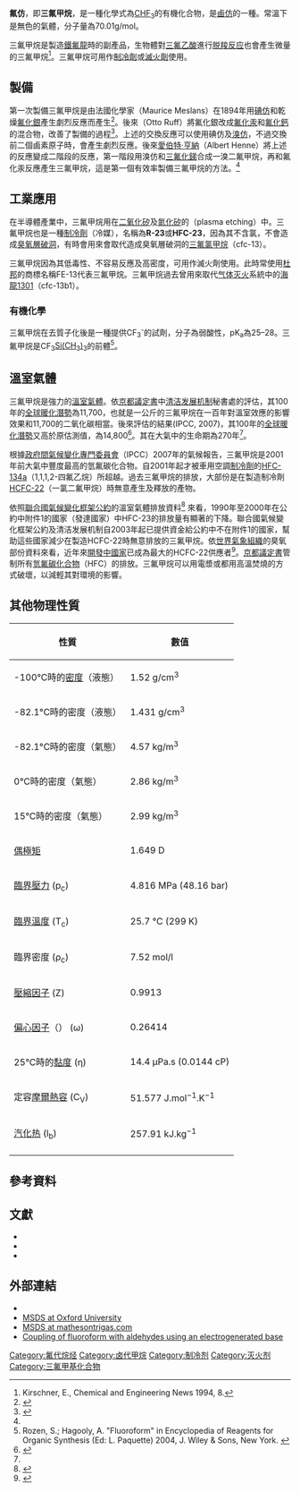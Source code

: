 {{Chembox
| ImageFileL1 = Fluoroform.svg
| ImageSizeL1 = 80px
| ImageFileR1 = Fluoroform-3D-vdW.png
| ImageSizeR1 = 120px
| IUPACName = Trifluoromethane
| OtherNames = 氟仿、Fluoryl、氟利昂23、Arcton 1、HFC-23、R-23、FE-13、UN 1984
|Section1={{Chembox Identifiers
| ChemSpiderID_Ref = {{chemspidercite|correct|chemspider}}
| ChemSpiderID = 21106179
| InChIKey = XPDWGBQVDMORPB-UHFFFAOYAM
| StdInChI_Ref = {{stdinchicite|correct|chemspider}}
| StdInChI = 1S/CHF3/c2-1(3)4/h1H
| StdInChIKey_Ref = {{stdinchicite|correct|chemspider}}
| StdInChIKey = XPDWGBQVDMORPB-UHFFFAOYSA-N
| CASNo = 75-46-7
| CASNo_Ref = {{cascite|correct|CAS}}
| EINECS = 200-872-4
| PubChem = 6373
| UNII_Ref = {{fdacite|correct|FDA}}
| UNII = ZJ51L9A260
| SMILES = FC(F)F
| InChI = 1/CHF3/c2-1(3)4/h1H
| RTECS = PB6900000
| ChEBI_Ref = {{ebicite|changed|EBI}}
| ChEBI = 24073
 }}
|Section2 = {{Chembox Properties
|   Formula = CHF<sub>3</sub>
|   MolarMass = 70.01
|   Appearance = 無色氣體
|   MeltingPt = -155.2 °C (117.95 K)
|   BoilingPt = -82.1 °C (191.05 K)
|   Solubility = 1 g/l, 20 °C
|   SolubleOther = 可溶
|   Solvent = 有機溶劑
|   VaporPressure = 4.38 MPa at 20 °C
|   HenryConstant = 0.013 mol.kg<sup>-1</sup>.bar<sup>-1</sup>
|   pKa = 25 - 28
  }}
| Section3 = {{Chembox Structure
|   MolShape = [[四面体形分子构型|四面体]]
  }}
| Section4 = {{Chembox Hazards
|   MainHazards = 压抑神经系统
|   SPhrases = {{S38}}
|   NFPA-H = 2
|   NFPA-F = 0
|   NFPA-R = 0
|   NFPA-O = 
|   FlashPt = 不可燃
  }}
| Section8 = {{Chembox Related
| OtherAnions = 
| OtherCations = 
| OtherFunctn = 
| Function = [[卤甲烷|卤甲烷]]
| OtherCpds = [[氯仿|氯仿]]、[[溴仿|溴仿]]、[[碘仿|碘仿]]、[[氟甲烷|氟甲烷]]、[[二氟甲烷|二氟甲烷]]、[[四氟化碳|四氟化碳]]}}
}}

'''氟仿'''，即'''三氟甲烷'''，是一種化學式為[[碳|C]][[氫|H]][[氟|F]]<sub>3</sub>的有機化合物，是[[鹵仿|鹵仿]]的一種。常溫下是無色的氣體，分子量為70.01g/mol。

三氟甲烷是製造[[鐵氟龍|鐵氟龍]]時的副產品，生物體對[[三氟乙酸|三氟乙酸]]進行[[脱羧反应|脱羧反应]]也會產生微量的三氟甲烷<ref>Kirschner, E., Chemical and Engineering News 1994, 8.</ref>。三氟甲烷可用作[[制冷劑|制冷劑]]或[[滅火劑|滅火劑]]使用。

== 製備 ==
第一次製備三氟甲烷是由法國化學家{{link-fr|莫里斯·馬士蘭|Maurice Meslans}}（Maurice Meslans）在1894年用[[碘仿|碘仿]]和乾燥[[氟化銀|氟化銀]]產生劇烈反應而產生<ref>{{cite journal
| title = Recherches sur quelques fluorures organiques de la série grasse
| author = Meslans M. M.
| journal = Annales de chimie et de physique
| year = 1894
| volume = 7
| issue = 1
| pages = 346–423
| url = http://gallica.bnf.fr/ark:/12148/bpt6k34901c/f344.table
| access-date = 2010-12-03
| archive-date = 2012-02-17
| archive-url = https://web.archive.org/web/20120217181911/http://gallica.bnf.fr/ark:/12148/bpt6k34901c/f344.table
| dead-url = no
}}</ref>。後來{{link-de|奧圖·拉夫|Otto Ruff}}（Otto Ruff）將氟化銀改成[[氟化汞|氟化汞]]和[[氟化鈣|氟化鈣]]的混合物，改善了製備的過程<ref name="JACS_1937">{{cite journal
| title =  Fluoroform 
| author = Henne A. L.
| journal =  Journal of the American Chemical Society
| year =  1937
| volume = 59
| issue = 7
| pages = 1200–1202
| doi = 10.1021/ja01286a012
}}</ref>。上述的交換反應可以使用碘仿及[[溴仿|溴仿]]，不過交換前二個鹵素原子時，會產生劇烈反應。後來[[愛伯特·亨納|愛伯特·亨納]]（Albert Henne）將上述的反應變成二階段的反應，第一階段用溴仿和[[三氟化銻|三氟化銻]]合成一溴二氟甲烷，再和氟化汞反應產生三氟甲烷，這是第一個有效率製備三氟甲烷的方法。<ref name="JACS_1937"/>

== 工業應用 ==
在半導體產業中，三氟甲烷用在[[二氧化矽|二氧化矽]]及[[氮化矽|氮化矽]]的{{link-en|電漿蝕刻|plasma etching}}（plasma etching）中。三氟甲烷也是一種[[制冷劑|制冷劑]]（冷媒），名稱為'''R-23'''或'''HFC-23'''，因為其不含氯，不會造成[[臭氧層破洞|臭氧層破洞]]，有時會用來會取代造成臭氧層破洞的[[三氟氯甲烷|三氟氯甲烷]]（cfc-13）。

三氟甲烷因為其低毒性、不容易反應及高密度，可用作滅火劑使用。此時常使用[[杜邦|杜邦]]的商標名稱FE-13代表三氟甲烷。三氟甲烷過去曾用來取代[[气体灭火|气体灭火]]系統中的[[海龍1301|海龍1301]]（cfc-13b1）。

=== 有機化學 ===
三氟甲烷在去質子化後是一種提供CF<sub>3</sub><sup>-</sup>的試劑，分子為弱酸性，pK<sub>a</sub>為25–28。三氟甲烷是CF<sub>3</sub>[[三甲基矽|Si(CH<sub>3</sub>)<sub>3</sub>]]的前體<ref>Rozen, S.; Hagooly, A. "Fluoroform" in Encyclopedia of Reagents for Organic Synthesis (Ed: L. Paquette) 2004, J. Wiley & Sons, New York. {{DOI| 10.1002/047084289}}</ref>。

==溫室氣體==
三氟甲烷是強力的[[溫室氣體|溫室氣體]]。依[[京都議定書|京都議定書]]中[[清洁发展机制|清洁发展机制]]秘書處的評估，其100年的[[全球暖化潛勢|全球暖化潛勢]]為11,700，也就是一公斤的三氟甲烷在一百年對溫室效應的影響效果和11,700的二氧化碳相當。後來評估的結果(IPCC, 2007)，其100年的[[全球暖化潛勢|全球暖化潛勢]]又高於原估測值，為14,800<ref name="Forster, P., V. Ramaswamy, P. Artaxo, T. Berntsen, R. Betts, D.W. Fahey, J. Haywood, J. Lean, D.C. Lowe, G. Myhre, J. Nganga, R. Prinn, G. Raga, M. Schulz and R. Van Dorland 2007">{{cite conference
|title=Changes in Atmospheric Constituents and in Radiative Forcing.
|booktitle=Climate Change 2007: The Physical Science Basis. Contribution of Working Group I to the Fourth Assessment Report of the Intergovernmental Panel on Climate Change
|url=http://www.ipcc.ch/pdf/assessment-report/ar4/wg1/ar4-wg1-chapter2.pdf
|author=Forster, P., V. Ramaswamy, P. Artaxo, T. Berntsen, R. Betts, D.W. Fahey, J. Haywood, J. Lean, D.C. Lowe, G. Myhre, J. Nganga, R. Prinn, G. Raga, M. Schulz and R. Van Dorland
|date=2007
|access-date=2010-12-03
|archive-date=2007-12-15
|archive-url=https://web.archive.org/web/20071215200559/http://www.ipcc.ch/pdf/assessment-report/ar4/wg1/ar4-wg1-chapter2.pdf
|dead-url=no
}}</ref>。其在大氣中的生命期為270年<ref name="Forster, P., V. Ramaswamy, P. Artaxo, T. Berntsen, R. Betts, D.W. Fahey, J. Haywood, J. Lean, D.C. Lowe, G. Myhre, J. Nganga, R. Prinn, G. Raga, M. Schulz and R. Van Dorland 2007"/>。

根據[[政府間氣候變化專門委員會|政府間氣候變化專門委員會]]（IPCC）2007年的氣候報告，三氟甲烷是2001年前大氣中豐度最高的氫氟碳化合物。自2001年起才被車用空調[[制冷劑|制冷劑]]的[[HFC-134a|HFC-134a]]（1,1,1,2-四氟乙烷）所超越。過去三氟甲烷的排放，大部份是在製造制冷劑[[HCFC-22|HCFC-22]]（一氯二氟甲烷）時無意產生及釋放的產物。

依照[[聯合國氣候變化框架公約|聯合國氣候變化框架公約]]的溫室氣體排放資料<ref>{{Cite web |url=http://unfccc.int/di/FlexibleQueries.do |title=存档副本 |accessdate=2010-12-03 |archive-date=2010-04-29 |archive-url=https://web.archive.org/web/20100429225030/http://unfccc.int/di/FlexibleQueries.do |dead-url=no }}</ref> 來看，1990年至2000年在公約中附件1的國家（發達國家）中HFC-23的排放量有顯著的下降。聯合國氣候變化框架公約及清洁发展机制自2003年起已提供資金給公約中不在附件1的國家，幫助這些國家減少在製造HCFC-22時無意排放的三氟甲烷。依[[世界氣象組織|世界氣象組織]]的臭氧部份資料來看，近年來[[開發中國家|開發中國家]]已成為最大的HCFC-22供應者<ref>{{Cite web |url=http://ozone.unep.org/Data_Reporting/Data_Access/ |title=存档副本 |accessdate=2010-12-03 |archive-date=2011-07-21 |archive-url=https://web.archive.org/web/20110721233408/http://ozone.unep.org/Data_Reporting/Data_Access/ |dead-url=yes }}</ref>。[[京都議定書|京都議定書]]管制所有[[氫氟碳化合物|氫氟碳化合物]]（HFC）的排放。三氟甲烷可以用電漿或都用高溫焚燒的方式破壞，以減輕其對環境的影響。

== 其他物理性質 ==
{| class="wikitable"
! 性質
! 數值
|-
| -100°C時的[[密度|密度]]（液態）
| 1.52 g/cm<sup>3</sup>
|-
| -82.1°C時的密度（液態）
| 1.431 g/cm<sup>3</sup>
|-
| -82.1°C時的密度（氣態）
| 4.57 kg/m<sup>3</sup>
|-
| 0°C時的密度（氣態）
| 2.86 kg/m<sup>3</sup>
|-
| 15°C時的密度（氣態）
| 2.99 kg/m<sup>3</sup>
|-
| [[電偶極矩|偶極矩]]
| 1.649 D
|-
| [[臨界壓力|臨界壓力]] (p<sub>c</sub>)
| 4.816 MPa (48.16 bar)
|-
| [[臨界溫度|臨界溫度]] (T<sub>c</sub>)
| 25.7 °C (299 K)
|-
| 臨界密度 (ρ<sub>c</sub>)
| 7.52 mol/l
|-
| [[壓縮因子|壓縮因子]] (Z)
| 0.9913
|-
| [[偏心因子|偏心因子]]（{{link-en|Acentric factor|Acentric factor}}） (ω)
| 0.26414
|-
| 25°C時的[[黏度|黏度]] (η)
| 14.4 μPa.s (0.0144 cP)
|-
| 定容[[熱容|摩爾熱容]] (C<sub>V</sub>)
| 51.577 J.mol<sup>−1</sup>.K<sup>−1</sup>
|-
| [[汽化热|汽化热]] (l<sub>b</sub>)
| 257.91 kJ.kg<sup>−1</sup>
|-
|}

== 參考資料 ==
{{reflist}}

== 文獻 ==
*{{cite journal
| title =  Fluorine Chemistry 
| author = McBee E. T.
| journal =  Industrial & Engineering Chemistry
| year =  1947
| volume = 39
| issue = 3
| pages = 236–237
| doi = 10.1021/ie50447a002
}}
*{{cite journal
| title = Growth of fluoroform (CHF<sub>3</sub>, HFC-23) in the background atmosphere
| author = Oram D. E., Sturges W. T., Penkett S. A., McCulloch  A., Fraser P. J.
| journal = Geophysical Research Letters
| year = 1998
| volume = 25
| issue = 1
| pages = 236–237
| url = http://www.agu.org/pubs/crossref/1998.../97GL03483.shtml
| doi = 10.1029/97GL03483
| access-date = 2010-12-04
| archive-date = 2011-06-06
| archive-url = https://web.archive.org/web/20110606040024/http://www.agu.org/pubs/crossref/1998.../97GL03483.shtml
| dead-url = no
}}
*{{cite journal
| title =  Fluorocarbons in the global environment: a review of the important interactions with atmospheric chemistry and physics
| author = McCulloch A.
| journal =  Journal of Fluorine Chemistry
| year =  2003
| volume = 123
| issue = 1
| pages = 21–29
| doi = 10.1016/S0022-1139(03)00105-2
}}

== 外部連結 ==
* {{ICSC|0577|05}}
* [http://ptcl.chem.ox.ac.uk/MSDS/TR/trifluoromethane.html MSDS at Oxford University]{{Wayback|url=http://ptcl.chem.ox.ac.uk/MSDS/TR/trifluoromethane.html |date=20071011165927 }}
* [https://web.archive.org/web/20061015041042/https://www.mathesontrigas.com/pdfs/msds/MAT09970.pdf MSDS at mathesontrigas.com]
* [http://rsc.org/delivery/_ArticleLinking/DisplayArticleForFree.cfm?doi=a801406j&JournalCode=CC Coupling of fluoroform with aldehydes using an electrogenerated base]{{Wayback|url=http://rsc.org/delivery/_ArticleLinking/DisplayArticleForFree.cfm?doi=a801406j&JournalCode=CC |date=20070930211732 }}

{{卤代甲烷}}

[[Category:氟代烷烃|Category:氟代烷烃]]
[[Category:卤代甲烷|Category:卤代甲烷]]
[[Category:制冷剂|Category:制冷剂]]
[[Category:灭火剂|Category:灭火剂]]
[[Category:三氟甲基化合物|Category:三氟甲基化合物]]